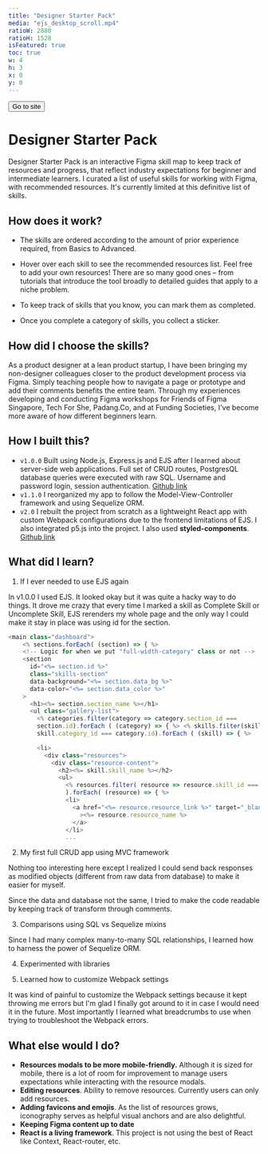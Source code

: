 ```yaml
---
title: "Designer Starter Pack"
media: "ejs_desktop_scroll.mp4"
ratioW: 2880
ratioH: 1528
isFeatured: true
toc: true
w: 4
h: 3
x: 0
y: 0
---
```


<button className="visit-website" href="https://designerstarterpack.lol">
  Go to site
</button>

<div className="container w-100 d-flex flex-column margin-top-36">
  <div className="row">
    <div className="col-md-6 col-sm-12">
      <h1>Designer Starter Pack</h1>
      <p>
        Designer Starter Pack is an interactive Figma skill map to keep track of
        resources and progress, that reflect industry expectations for beginner
        and intermediate learners. I curated a list of useful skills for working
        with Figma, with recommended resources. It's currently limited at this
        definitive list of skills.
      </p>
    </div>
  </div>
</div>

<div className="container mw-100 margin-top-36">
  <LoopingVideo src="/images/work/designer-starter-pack/ejs_desktop_scroll.mp4" />
</div>

<div className="container w-100 d-flex flex-column margin-top-36">
  <div className="row">
    <div className="col-md-6 col-sm-12">
      <h2>How does it work?</h2>
      <ul>
        <li>
          <p>
            The skills are ordered according to the amount of prior experience
            required, from Basics to Advanced.
          </p>
        </li>
        <li>
          <p>
            Hover over each skill to see the recommended resources list. Feel
            free to add your own resources! There are so many good ones – from
            tutorials that introduce the tool broadly to detailed guides that
            apply to a niche problem.
          </p>
        </li>
        <li>
          <p>
            To keep track of skills that you know, you can mark them as
            completed.
          </p>
        </li>
        <li>
          <p>Once you complete a category of skills, you collect a sticker.</p>
        </li>
      </ul>
    </div>
  </div>
</div>

<div className="container w-100 d-flex flex-column margin-top-36">
  <div className="row">
    <div className="col-md-6 col-sm-12">
      <h2>How did I choose the skills?</h2>
      <p>
        As a product designer at a lean product startup, I have been bringing my
        non-designer colleagues closer to the product development process via
        Figma. Simply teaching people how to navigate a page or prototype and
        add their comments benefits the entire team. Through my experiences
        developing and conducting Figma workshops for Friends of Figma
        Singapore, Tech For She, Padang.Co, and at Funding Societies, I've
        become more aware of how different beginners learn.
      </p>
    </div>
  </div>
</div>

## How I built this?

- `v1.0.0` Built using Node.js, Express.js and EJS after I learned about server-side web applications. Full set of CRUD routes, PostgresQL database queries were executed with raw SQL. Username and password login, session authentication.
  [Github link](https://github.com/samanthadotdesign/designerstarterpack)
- `v1.1.0` I reorganized my app to follow the Model-View-Controller framework and using Sequelize ORM.
- `v2.0` I rebuilt the project from scratch as a lightweight React app with custom Webpack configurations due to the frontend limitations of EJS. I also integrated p5.js into the project. I also used **styled-components**.
  [Github link](https://github.com/samanthadotdesign/dsp)

## What did I learn?

1. If I ever needed to use EJS again

In v1.0.0 I used EJS. It looked okay but it was quite a hacky way to do things. It drove me crazy that every time I marked a skill as Complete Skill or Uncomplete Skill, EJS rerenders my whole page and the only way I could make it stay in place was using id for the section.

```js
<main class="dashboard">
    <% sections.forEach( (section) => { %>
    <!-- Logic for when we put "full-width-category" class or not -->
    <section
      id="<%= section.id %>"
      class="skills-section"
      data-background="<%= section.data_bg %>"
      data-color="<%= section.data_color %>"
    >
      <h1><%= section.section_name %></h1>
      <ul class="gallery-list">
        <% categories.filter(category => category.section_id ===
        section.id).forEach ( (category) => { %> <% skills.filter(skill =>
        skill.category_id === category.id).forEach ( (skill) => { %>

        <li>
          <div class="resources">
            <div class="resource-content">
              <h2><%= skill.skill_name %></h2>
              <ul>
                <% resources.filter( resource => resource.skill_id === skill.id
                ).forEach( (resource) => { %>
                <li>
                  <a href="<%= resource.resource_link %>" target="_blank"
                    ><%= resource.resource_name %>
                  </a>
                </li>
                ...
```

2. My first full CRUD app using MVC framework

Nothing too interesting here except I realized I could send back responses as modified objects (different from raw data from database) to make it easier for myself.

Since the data and database not the same, I tried to make the code readable by keeping track of transform through comments.

3. Comparisons using SQL vs Sequelize mixins

<MarkdownImage
  src="/images/work/designer-starter-pack/erd.png"
  width="100px"
  height="100px"
  layout="fill"
/>
Since I had many complex many-to-many SQL relationships, I learned how to harness
the power of Sequelize ORM.

4. Experimented with libraries

5. Learned how to customize Webpack settings

It was kind of painful to customize the Webpack settings because it kept throwing me errors but I'm glad I finally got around to it in case I would need it in the future. Most importantly I learned what breadcrumbs to use when trying to troubleshoot the Webpack errors.

## What else would I do?

- **Resources modals to be more mobile-friendly.** Although it is sized for mobile, there is a lot of room for improvement to manage users expectations while interacting with the resource modals.
- **Editing resources**. Ability to remove resources. Currently users can only add resources.
- **Adding favicons and emojis**. As the list of resources grows, iconography serves as helpful visual anchors and are also delightful.
- **Keeping Figma content up to date**
- **React is a living framework**. This project is not using the best of React like Context, React-router, etc.
